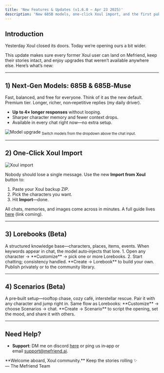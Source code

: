 ```yaml
---
title: 'New Features & Updates (v1.6.0 – Apr 23 2025)'
description: 'New 685B models, one‑click Xoul import, and the first public betas of Lorebooks & Scenarios.'
---
```


## Introduction

Yesterday Xoul closed its doors. Today we’re opening ours a bit wider.

This update makes sure every former Xoul user can land on Mefriend, keep their stories intact, and enjoy upgrades that weren’t available anywhere else. Here’s what’s new:

---

## 1) Next‑Gen Models: **685B** & **685B‑Muse**

<CardGroup>
  <Card title="685B" icon="bolt">
    Fast, balanced, and free for everyone. Think of it as the new default.
  </Card>
  <Card title="685B‑Muse" icon="sparkles">
    Premium tier. Longer, richer, non‑repetitive replies (my daily driver).
  </Card>
</CardGroup>

- **Up to 4× longer responses** without looping.  
- Sharper character memory and fewer context drops.  
- Available in every chat right now—no extra setup.

![Model upgrade](/images/changelog/2025_04_23/models.png)
<sub>Switch models from the dropdown above the chat input.</sub>

---

## 2) One‑Click **Xoul Import**

<img
  className="block"
  src="/images/changelog/2025_04_23/xoul_import.png"
  alt="Xoul import"
/>

Nobody should lose a single message. Use the new **Import from Xoul** button to:

1. Paste your Xoul backup ZIP.  
2. Pick the characters you want.  
3. Hit **Import**—done.

All chats, memories, and images come across in minutes. A full guide lives [here](#) (link coming).

---

## 3) **Lorebooks** (Beta)

<AccordionGroup>
  <Accordion icon="book-open" title="What’s a Lorebook?">
    A structured knowledge base—characters, places, items, events. When keywords appear in chat, the model auto‑injects that lore.
  </Accordion>
  <Accordion icon="wand-magic-sparkles" title="How to Use">
    1. Open any character → **Customize** → pick one or more Lorebooks.  
    2. Start chatting; consistency handled.
  </Accordion>
  <Accordion icon="plus" title="Create & Share">
    **Create → Lorebook** to build your own. Publish privately or to the community library.
  </Accordion>
</AccordionGroup>

---

## 4) **Scenarios** (Beta)

<AccordionGroup>
  <Accordion icon="film" title="What’s a Scenario?">
    A pre‑built setup—rooftop chase, cozy café, interstellar rescue. Pair it with any character and jump right in.
  </Accordion>
  <Accordion icon="wand-magic-sparkles" title="How to Start">
    Same flow as Lorebooks: **Customize** → choose Scenarios → chat.
  </Accordion>
  <Accordion icon="pen" title="Build Your Own">
    **Create → Scenario** to script the opening, set the mood, and share it with others.
  </Accordion>
</AccordionGroup>

---

## Need Help?
- **Support**: DM me on discord [here](discord.com/users/1011464168982978690) or ping us in‑app or email [support@mefriend.ai](mailto:support@mefriend.ai).

<Note>
  **Welcome aboard, Xoul community.**  
  Keep the stories rolling ✨  
  — The Mefriend Team
</Note>

